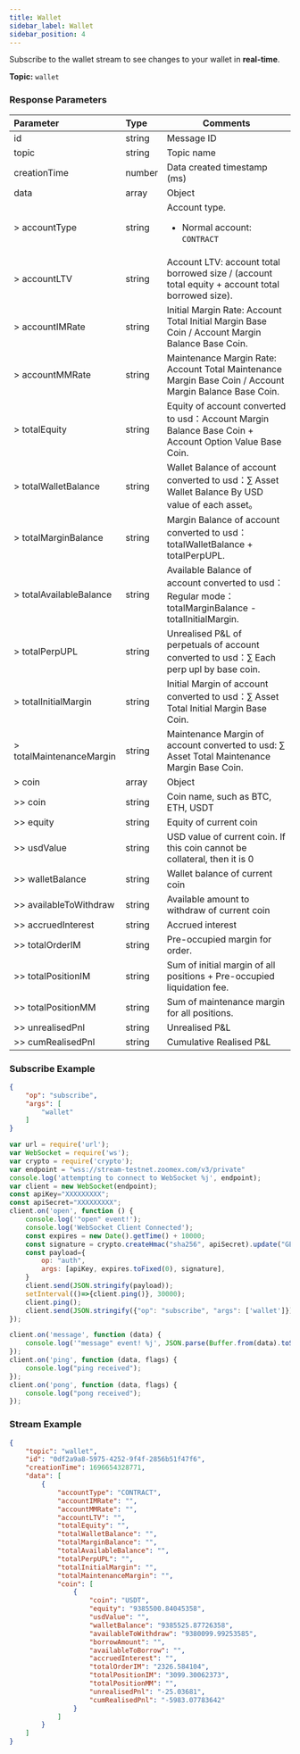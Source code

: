 ```yaml
---
title: Wallet
sidebar_label: Wallet
sidebar_position: 4
---
```


Subscribe to the wallet stream to see changes to your wallet in **real-time**.

**Topic:** `wallet`

### Response Parameters
| Parameter | Type | Comments|
|:----- |:-----|----- |
|id |string |Message ID|
|topic |string |Topic name |
|creationTime |number |Data created timestamp (ms) |
|data |array |Object |
|> accountType |string |Account type. <ul><li>Normal account: `CONTRACT`</li></ul> |
|> accountLTV |string |Account LTV: account total borrowed size / (account total equity + account total borrowed size). |
|> accountIMRate |string |Initial Margin Rate: Account Total Initial Margin Base Coin / Account Margin Balance Base Coin.|
|> accountMMRate |string |Maintenance Margin Rate: Account Total Maintenance Margin Base Coin / Account Margin Balance Base Coin.|
|> totalEquity |string |Equity of account converted to usd：Account Margin Balance Base Coin + Account Option Value Base Coin.|
|> totalWalletBalance |string |Wallet Balance of account converted to usd：∑ Asset Wallet Balance By USD value of each asset。|
|> totalMarginBalance |string |Margin Balance of account converted to usd：totalWalletBalance + totalPerpUPL. |
|> totalAvailableBalance |string |Available Balance of account converted to usd：Regular mode：totalMarginBalance - totalInitialMargin.|
|> totalPerpUPL |string |Unrealised P&L of perpetuals of account converted to usd：∑ Each perp upl by base coin. |
|> totalInitialMargin |string |Initial Margin of account converted to usd：∑ Asset Total Initial Margin Base Coin.|
|> totalMaintenanceMargin |string |Maintenance Margin of account converted to usd: ∑ Asset Total Maintenance Margin Base Coin.|
|> coin |array |Object |
|>> coin |string |Coin name, such as BTC, ETH, USDT|
|>> equity |string |Equity of current coin |
|>> usdValue |string |USD value of current coin. If this coin cannot be collateral, then it is 0|
|>> walletBalance |string |Wallet balance of current coin |
|>> availableToWithdraw |string |Available amount to withdraw of current coin |
|>> accruedInterest	|string	|Accrued interest |
|>> totalOrderIM |string |Pre-occupied margin for order.|
|>> totalPositionIM	|string	|Sum of initial margin of all positions + Pre-occupied liquidation fee. |
|>> totalPositionMM	|string |Sum of maintenance margin for all positions.|
|>> unrealisedPnl |string |Unrealised P&L |
|>> cumRealisedPnl |string |Cumulative Realised P&L |

### Subscribe Example
```json
{
    "op": "subscribe",
    "args": [
        "wallet"
    ]
}
```

```javascript
var url = require('url');
var WebSocket = require('ws');
var crypto = require('crypto');
var endpoint = "wss://stream-testnet.zoomex.com/v3/private"
console.log('attempting to connect to WebSocket %j', endpoint);
var client = new WebSocket(endpoint);
const apiKey="XXXXXXXXX";
const apiSecret="XXXXXXXXX";
client.on('open', function () {
	console.log('"open" event!');
	console.log('WebSocket Client Connected');
	const expires = new Date().getTime() + 10000;
	const signature = crypto.createHmac("sha256", apiSecret).update("GET/realtime" + expires).digest("hex");
	const payload={
		op: "auth",
		args: [apiKey, expires.toFixed(0), signature],
	}
	client.send(JSON.stringify(payload));
	setInterval(()=>{client.ping()}, 30000);
	client.ping();
	client.send(JSON.stringify({"op": "subscribe", "args": ['wallet']}));
});

client.on('message', function (data) {
	console.log('"message" event! %j', JSON.parse(Buffer.from(data).toString()));
});
client.on('ping', function (data, flags) {
	console.log("ping received");
});
client.on('pong', function (data, flags) {
	console.log("pong received");
});
```

### Stream Example

```json
{
    "topic": "wallet",
    "id": "0df2a9a8-5975-4252-9f4f-2856b51f47f6",
    "creationTime": 1696654328771,
    "data": [
        {
            "accountType": "CONTRACT",
            "accountIMRate": "",
            "accountMMRate": "",
            "accountLTV": "",
            "totalEquity": "",
            "totalWalletBalance": "",
            "totalMarginBalance": "",
            "totalAvailableBalance": "",
            "totalPerpUPL": "",
            "totalInitialMargin": "",
            "totalMaintenanceMargin": "",
            "coin": [
                {
                    "coin": "USDT",
                    "equity": "9385500.84045358",
                    "usdValue": "",
                    "walletBalance": "9385525.87726358",
                    "availableToWithdraw": "9380099.99253585",
                    "borrowAmount": "",
                    "availableToBorrow": "",
                    "accruedInterest": "",
                    "totalOrderIM": "2326.584104",
                    "totalPositionIM": "3099.30062373",
                    "totalPositionMM": "",
                    "unrealisedPnl": "-25.03681",
                    "cumRealisedPnl": "-5983.07783642"
                }
            ]
        }
    ]
}
```
